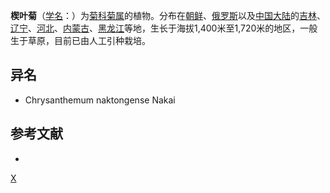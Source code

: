 {{Speciesbox 
| genus = Dendranthema
| species = naktongense
| authority = ([[中井猛之进|Nakai]]) Tzvel.
}}

'''楔叶菊'''（[[学名|学名]]：{{lang|la|''Dendranthema naktongense''}}）为[[菊科|菊科]][[菊属|菊属]]的植物。分布在[[朝鲜|朝鲜]]、[[俄罗斯|俄罗斯]]以及[[中国大陆|中国大陆]]的[[吉林|吉林]]、[[辽宁|辽宁]]、[[河北|河北]]、[[内蒙古|内蒙古]]、[[黑龙江|黑龙江]]等地，生长于海拔1,400米至1,720米的地区，一般生于草原，目前已由人工引种栽培。

== 异名 ==
* Chrysanthemum naktongense Nakai

== 参考文献 ==
<div class="references-small">
* {{cite web| url =http://www.bioinfo.cn/db05/KmzwSpecies.php?action=view&id=4697| title =楔叶菊| work =《中国高等植物数据库全库》| publisher =中国科学院微生物研究所| author =昆明植物研究所| accessdate =2009-02-24| deadurl =yes| archiveurl =https://web.archive.org/web/20160305022907/http://www.bioinfo.cn/db05/KmzwSpecies.php?action=view&id=4697| archivedate =2016-03-05}}
</div>

{{Compositae}}
{{Taxonbar|from=Q11119702}}

[[Category:菊属|X]]


{{植物小作品}}